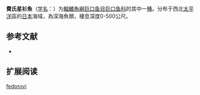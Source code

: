 {{Speciesbox
| name = 費氏星衫魚
| status = NE
| status_system = IUCN3.1
| image = 
| genus = Astronesthes
| species = fedorovi
| authority = Parin & Borodulina, 1994
| synonyms = 
}}

'''費氏星衫魚'''（[[学名|学名]]：{{lang|la|''Astronesthes fedorovi''}}）为[[輻鰭魚綱|輻鰭魚綱]][[巨口鱼目|巨口鱼目]][[巨口鱼科|巨口鱼科]]的其中一[[種|種]]。分布于西北[[太平洋|太平洋]]區的[[日本|日本]]海域，為深海魚類，棲息深度0-500公尺。

== 参考文献 ==
{{refbegin}}
*{{FishBase_species|genus=Astronesthes|species=fedorovi|year=2012|month=2}}
{{refend}}

== 扩展阅读 ==
{{refbegin}}
{{wikispecies-inline|Astronesthes fedorovi|費氏星衫魚}}
{{refend}}
{{Taxonbar|from=Q1108031}}

[[Category:星衫魚屬|fedorovi]]